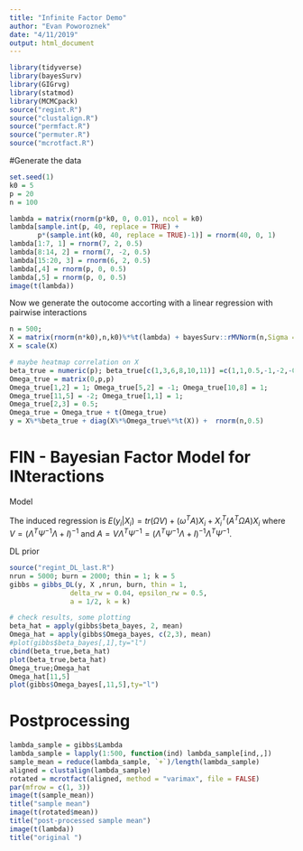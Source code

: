 ```yaml
---
title: "Infinite Factor Demo"
author: "Evan Poworoznek"
date: "4/11/2019"
output: html_document
---
```


```r
library(tidyverse)
library(bayesSurv)
library(GIGrvg)
library(statmod)
library(MCMCpack)
source("regint.R")
source("clustalign.R")
source("permfact.R")
source("permuter.R")
source("mcrotfact.R")
```

#Generate the data

```r
set.seed(1)
k0 = 5
p = 20
n = 100

lambda = matrix(rnorm(p*k0, 0, 0.01), ncol = k0)
lambda[sample.int(p, 40, replace = TRUE) +
       p*(sample.int(k0, 40, replace = TRUE)-1)] = rnorm(40, 0, 1)
lambda[1:7, 1] = rnorm(7, 2, 0.5)
lambda[8:14, 2] = rnorm(7, -2, 0.5)
lambda[15:20, 3] = rnorm(6, 2, 0.5)
lambda[,4] = rnorm(p, 0, 0.5)
lambda[,5] = rnorm(p, 0, 0.5)
image(t(lambda))
```

Now we generate the outocome accorting with a linear regression with pairwise interactions

```r
n = 500;
X = matrix(rnorm(n*k0),n,k0)%*%t(lambda) + bayesSurv::rMVNorm(n,Sigma = 3*diag(p))
X = scale(X)

# maybe heatmap correlation on X
beta_true = numeric(p); beta_true[c(1,3,6,8,10,11)] =c(1,1,0.5,-1,-2,-0.5)
Omega_true = matrix(0,p,p)
Omega_true[1,2] = 1; Omega_true[5,2] = -1; Omega_true[10,8] = 1; 
Omega_true[11,5] = -2; Omega_true[1,1] = 1; 
Omega_true[2,3] = 0.5; 
Omega_true = Omega_true + t(Omega_true)
y = X%*%beta_true + diag(X%*%Omega_true%*%t(X)) +  rnorm(n,0.5)
```


# FIN - Bayesian Factor Model for INteractions
Model
\begin{align}
& y_i = \eta_i^T \omega + \eta_i^T \Omega \eta_i +\epsilon_{y,i},  \quad \epsilon_{y,i} \sim N(0,\sigma^2) \nonumber  \\ 
& X_i = \Lambda \eta_i+ \epsilon_i,   \quad  \epsilon_i \sim N_p(0,\Psi) \\
& \eta_i \sim N_k(0,I) \nonumber
\end{align}

The induced regression is $E(y_i | X_i) = tr (\Omega V)+(\omega^T A) X_i + X_i^T (A^T \Omega A) X_i$ where $V = (\Lambda^T \Psi^{-1} \Lambda + I)^{-1}$ and $A = V \Lambda^T \Psi^{-1}  = (\Lambda^T \Psi^{-1} \Lambda + I)^{-1} \Lambda^T \Psi^{-1}$.


DL prior
\begin{align*}
\lambda_{j,h} | \phi_j, \tau_j \sim DE(\phi_{j,h} \tau_j) \ \ \ \ \ \ \ h = 1, \cdots, k  \\
\phi_j \sim Dir(a,\cdots,a) \ \ \ \ \ \ \tau_j \sim Gamma(k a , 1/2)
\end{align*}

```r
source("regint_DL_last.R")
nrun = 5000; burn = 2000; thin = 1; k = 5
gibbs = gibbs_DL(y, X ,nrun, burn, thin = 1, 
               delta_rw = 0.04, epsilon_rw = 0.5,
               a = 1/2, k = k)

```

```r
# check results, some plotting
beta_hat = apply(gibbs$beta_bayes, 2, mean)
Omega_hat = apply(gibbs$Omega_bayes, c(2,3), mean)
#plot(gibbs$beta_bayes[,1],ty="l")
cbind(beta_true,beta_hat)
plot(beta_true,beta_hat)
Omega_true;Omega_hat
Omega_hat[11,5]
plot(gibbs$Omega_bayes[,11,5],ty="l")
```


# Postprocessing

```r
lambda_sample = gibbs$Lambda
lambda_sample = lapply(1:500, function(ind) lambda_sample[ind,,])
sample_mean = reduce(lambda_sample, `+`)/length(lambda_sample)
aligned = clustalign(lambda_sample)
rotated = mcrotfact(aligned, method = "varimax", file = FALSE)
par(mfrow = c(1, 3))
image(t(sample_mean))
title("sample mean")
image(t(rotated$mean))
title("post-processed sample mean")
image(t(lambda))
title("original ")
```